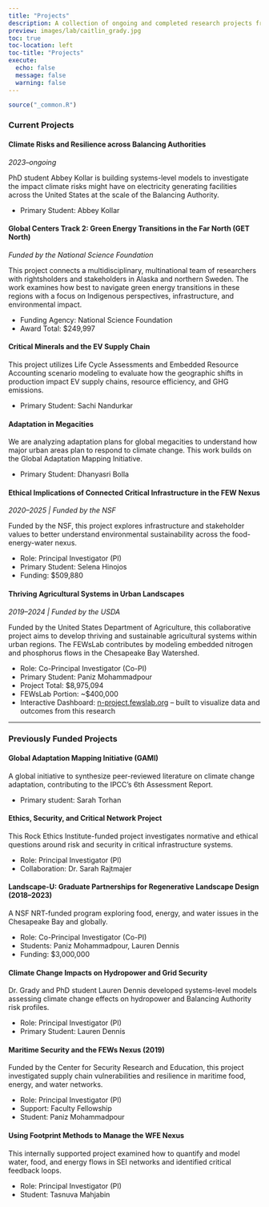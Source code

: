 ---
title: "Projects"
description: A collection of ongoing and completed research projects from the FEWsLab.
preview: images/lab/caitlin_grady.jpg
toc: true
toc-location: left
toc-title: "Projects"
execute: 
  echo: false
  message: false
  warning: false
---

```{r setup}
source("_common.R")
```

### Current Projects

#### Climate Risks and Resilience across Balancing Authorities  
*2023–ongoing*

PhD student Abbey Kollar is building systems-level models to investigate the impact climate risks might have on electricity generating facilities across the United States at the scale of the Balancing Authority.

- Primary Student: Abbey Kollar  

#### Global Centers Track 2: Green Energy Transitions in the Far North (GET North)  
*Funded by the National Science Foundation*

This project connects a multidisciplinary, multinational team of researchers with rightsholders and stakeholders in Alaska and northern Sweden. The work examines how best to navigate green energy transitions in these regions with a focus on Indigenous perspectives, infrastructure, and environmental impact.

- Funding Agency: National Science Foundation  
- Award Total: $249,997  

#### Critical Minerals and the EV Supply Chain  

This project utilizes Life Cycle Assessments and Embedded Resource Accounting scenario modeling to evaluate how the geographic shifts in production impact EV supply chains, resource efficiency, and GHG emissions.

- Primary Student: Sachi Nandurkar  

#### Adaptation in Megacities  

We are analyzing adaptation plans for global megacities to understand how major urban areas plan to respond to climate change. This work builds on the Global Adaptation Mapping Initiative.

- Primary Student: Dhanyasri Bolla  


#### Ethical Implications of Connected Critical Infrastructure in the FEW Nexus  
*2020–2025 | Funded by the NSF*

Funded by the NSF, this project explores infrastructure and stakeholder values to better understand environmental sustainability across the food-energy-water nexus.

- Role: Principal Investigator (PI)  
- Primary Student: Selena Hinojos  
- Funding: $509,880  

#### Thriving Agricultural Systems in Urban Landscapes  
*2019–2024 | Funded by the USDA*

Funded by the United States Department of Agriculture, this collaborative project aims to develop thriving and sustainable agricultural systems within urban regions. The FEWsLab contributes by modeling embedded nitrogen and phosphorus flows in the Chesapeake Bay Watershed.

- Role: Co-Principal Investigator (Co-PI)  
- Primary Student: Paniz Mohammadpour  
- Project Total: $8,975,094  
- FEWsLab Portion: ~$400,000  
- Interactive Dashboard: [n-project.fewslab.org](https://n-project.fewslab.org) – built to visualize data and outcomes from this research

---

### Previously Funded Projects

#### Global Adaptation Mapping Initiative (GAMI)
A global initiative to synthesize peer-reviewed literature on climate change adaptation, contributing to the IPCC’s 6th Assessment Report.

- Primary student: Sarah Torhan

#### Ethics, Security, and Critical Network Project
This Rock Ethics Institute-funded project investigates normative and ethical questions around risk and security in critical infrastructure systems.

- Role: Principal Investigator (PI)
- Collaboration: Dr. Sarah Rajtmajer

#### Landscape-U: Graduate Partnerships for Regenerative Landscape Design (2018–2023)
A NSF NRT-funded program exploring food, energy, and water issues in the Chesapeake Bay and globally.

- Role: Co-Principal Investigator (Co-PI)
- Students: Paniz Mohammadpour, Lauren Dennis
- Funding: $3,000,000

#### Climate Change Impacts on Hydropower and Grid Security
Dr. Grady and PhD student Lauren Dennis developed systems-level models assessing climate change effects on hydropower and Balancing Authority risk profiles.

- Role: Principal Investigator (PI)
- Primary Student: Lauren Dennis

#### Maritime Security and the FEWs Nexus (2019)
Funded by the Center for Security Research and Education, this project investigated supply chain vulnerabilities and resilience in maritime food, energy, and water networks.

- Role: Principal Investigator (PI)
- Support: Faculty Fellowship
- Student: Paniz Mohammadpour

#### Using Footprint Methods to Manage the WFE Nexus
This internally supported project examined how to quantify and model water, food, and energy flows in SEI networks and identified critical feedback loops.

- Role: Principal Investigator (PI)
- Student: Tasnuva Mahjabin

